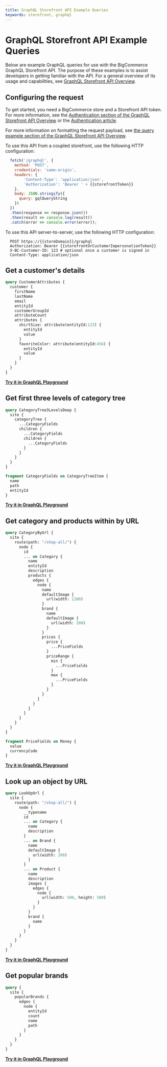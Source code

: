 ```yaml
---
title: GraphQL Storefront API Example Queries
keywords: storefront, graphql
---
```

# GraphQL Storefront API Example Queries

Below are example GraphQL queries for use with the BigCommerce GraphQL Storefront API. The purpose of these examples is to assist developers in getting familiar with the API. For a general overview of its usage and capabilities, see [GraphQL Storefront API Overview](/api-docs/storefront/graphql/graphql-storefront-api-overview).

## Configuring the request

To get started, you need a BigCommerce store and a Storefront API token. For more information, see the [Authentication section of the GraphQL Storefront API Overview](/api-docs/storefront/graphql/graphql-storefront-api-overview#authentication) or the [Authentication article](/api-docs/getting-started/authentication#bigcommerce-generated-jwts).

For more information on formatting the request payload, see [the query example section of the GraphQL Storefront API Overview](/api-docs/storefront/graphql/graphql-storefront-api-overview#querying-within-a-bigcommerce-storefront).

To use this API from a coupled storefront, use the following HTTP configuration:

```js filename="Example query: Same-origin GraphQL Storefront HTTP configuration" showLineNumbers copy
  fetch('/graphql', {
    method: 'POST',
    credentials: 'same-origin',
    headers: {
        'Content-Type': 'application/json',
        'Authorization': 'Bearer ' + {{storefrontToken}}
    },
    body: JSON.stringify({
      query: gqlQueryString
    })
  })
  .then(response => response.json())
  .then(result => console.log(result))
  .catch(error => console.error(error));
```

To use this API server-to-server, use the following HTTP configuration:

```http filename="Server-to-server GraphQL Storefront HTTP configuration" showLineNumbers copy
  POST https://{{storeDomain}}/graphql
  Authorization: Bearer {{storefrontOrCustomerImpersonationToken}}
  X-BC-Customer-ID: 123 # optional once a customer is signed in
  Content-Type: application/json
```

## Get a customer's details

```graphql filename="Example query: Get a customer's details" showLineNumbers copy
query CustomerAttributes {
  customer {
    firstName
    lastName
    email
    entityId
    customerGroupId
    attributeCount
    attributes {
      shirtSize: attribute(entityId:123) {
        entityId
        value
      }
      favoriteColor: attribute(entityId:456) {
        entityId
        value
      }
    }
  }
}
```

<a href="https://developer.bigcommerce.com/graphql?playground_tab=customerDetails" target="_blank">**Try it in GraphQL Playground**</a>

## Get first three levels of category tree

```graphql filename="Example query: Get first three levels of category tree" showLineNumbers copy
query CategoryTree3LevelsDeep {
  site {
    categoryTree {
      ...CategoryFields
      children {
        ...CategoryFields
        children {
          ...CategoryFields
        }
      }
    }
  }
}

fragment CategoryFields on CategoryTreeItem {
  name
  path
  entityId
}
```

<a href="https://developer.bigcommerce.com/graphql?playground_tab=categoryTree" target="_blank">**Try it in GraphQL Playground**</a>

## Get category and products within by URL

```graphql filename="Example query: Get category and products within by URL" showLineNumbers copy
query CategoryByUrl {
  site {
    route(path: "/shop-all/") {
      node {
        id
        ... on Category {
          name
          entityId
          description
          products {
            edges {
              node {
                name
                defaultImage {
                  url(width: 1200)
                }
                brand {
                  name
                  defaultImage {
                    url(width: 200)
                  }
                }
                prices {
                  price {
                    ...PriceFields
                  }
                  priceRange {
                    min {
                      ...PriceFields
                    }
                    max {
                      ...PriceFields
                    }
                  }
                }
              }
            }
          }
        }
      }
    }
  }
}

fragment PriceFields on Money {
  value
  currencyCode
}
```

<a href="https://developer.bigcommerce.com/graphql?playground_tab=categoriesByUrl" target="_blank">**Try it in GraphQL Playground**</a>

## Look up an object by URL

```graphql filename="Example query: Look up an object by URL" showLineNumbers copy
query LookUpUrl {
  site {
    route(path: "/shop-all/") {
      node {
        __typename
        id
        ... on Category {
          name
          description
        }
        ... on Brand {
          name
          defaultImage {
            url(width: 200)
          }
        }
        ... on Product {
          name
          description
          images {
            edges {
              node {
                url(width: 500, height: 500)
              }
            }
          }
          brand {
            name
          }
        }
      }
    }
  }
}
```

<a href="https://developer.bigcommerce.com/graphql?playground_tab=objectsByUrl" target="_blank">**Try it in GraphQL Playground**</a>

## Get popular brands

```graphql filename="Example query: Get popular brands" showLineNumbers copy
query {
  site {
    popularBrands {
      edges {
        node {
          entityId
          count
          name
          path
        }
      }
    }
  }
}
```

<a href="https://developer.bigcommerce.com/graphql?playground_tab=popularBrands" target="_blank">**Try it in GraphQL Playground**</a>
